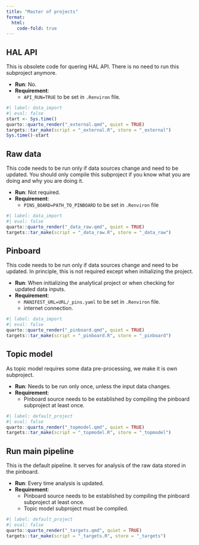 ```yaml
---
title: "Master of projects"
format:
  html:
    code-fold: true
---
```


## HAL API

This is obsolete code for quering HAL API. There is no need to run this subproject anymore.

- __Run__: No.
- __Requirement__: 
  - `API_RUN=TRUE` to be set in `.Renviron` file.

```r
#| label: data_import
#| eval: false
start <- Sys.time()
quarto::quarto_render("_external.qmd", quiet = TRUE)
targets::tar_make(script = "_external.R", store = "_external")
Sys.time()-start
```

## Raw data

This code needs to be run only if data sources change and need to be updated. You should only compile this subproject if you know what you are doing and why you are doing it.

- __Run__: Not required.
- __Requirement__: 
  - `PINS_BOARD=PATH_TO_PINBOARD` to be set in `.Renviron` file


```r
#| label: data_import
#| eval: false
quarto::quarto_render("_data_raw.qmd", quiet = TRUE)
targets::tar_make(script = "_data_raw.R", store = "_data_raw")
```

## Pinboard

This code needs to be run only if data sources change and need to be updated. In principle, this is not required except when initializing the project. 

- __Run__: When initializing the analytical project or when checking for updated data inputs.
- __Requirement__:
  - `MANIFEST_URL=URL/_pins.yaml` to be set in `.Renviron` file. 
  - internet connection.

```r
#| label: data_import
#| eval: false
quarto::quarto_render("_pinboard.qmd", quiet = TRUE)
targets::tar_make(script = "_pinboard.R", store = "_pinboard")
```


## Topic model

As topic model requires some data pre-processing, we make it is own subproject.

- __Run__: Needs to be run only once, unless the input data changes.
- __Requirement__: 
  - Pinboard source needs to be established by compiling the pinboard subproject at least once.


```r
#| label: default_project
#| eval: false
quarto::quarto_render("_topmodel.qmd", quiet = TRUE)
targets::tar_make(script = "_topmodel.R", store = "_topmodel")
```

## Run main pipeline

This is the default pipeline. It serves for analysis of the raw data stored in the pinboard. 

- __Run__: Every time analysis is updated.
- __Requirement__: 
  - Pinboard source needs to be established by compiling the pinboard subproject at least once. 
  - Topic model subproject must be compiled.

```r
#| label: default_project
#| eval: false
quarto::quarto_render("_targets.qmd", quiet = TRUE)
targets::tar_make(script = "_targets.R", store = "_targets")
```